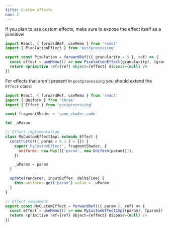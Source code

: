 ```yaml
---
title: Custom effects
nav: 2
---
```


If you plan to use custom effects, make sure to expose the effect itself as a primitive!

```jsx
import React, { forwardRef, useMemo } from 'react'
import { PixelationEffect } from 'postprocessing'

export const Pixelation = forwardRef(({ granularity = 5 }, ref) => {
  const effect = useMemo(() => new PixelationEffect(granularity), [granularity])
  return <primitive ref={ref} object={effect} dispose={null} />
})
```

For effects that aren't present in `postprocessing` you should extend the `Effect` class:

```js
import React, { forwardRef, useMemo } from 'react'
import { Uniform } from 'three'
import { Effect } from 'postprocessing'

const fragmentShader = `some_shader_code`

let _uParam

// Effect implementation
class MyCustomEffectImpl extends Effect {
  constructor({ param = 0.1 } = {}) {
    super('MyCustomEffect', fragmentShader, {
      uniforms: new Map([['param', new Uniform(param)]]),
    })

    _uParam = param
  }

  update(renderer, inputBuffer, deltaTime) {
    this.uniforms.get('param').value = _uParam
  }
}

// Effect component
export const MyCustomEffect = forwardRef(({ param }, ref) => {
  const effect = useMemo(() => new MyCustomEffectImpl(param), [param])
  return <primitive ref={ref} object={effect} dispose={null} />
})
```
